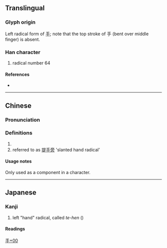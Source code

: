 {{also|才|孑|犭}}
{{character info/new}}
==Translingual==
{{stroke order|type=animate}}

===Glyph origin===
Left radical form of [[手]]; note that the top stroke of 手 (bent over middle finger) is absent.

===Han character===
{{Han char|rn=64|rad=手|as=00|sn=3|var=1|four=|canj=DM,XXXDM|ids=⿻𬺰㇀}}

# radical number 64

====References====
* {{Han ref|kx=0416.291|dkj=11770|dj=0763.020|hdz=31824.011|uh=624C|ud=25164}}

----
==Chinese==
{{zh-forms}}

===Pronunciation===
{{zh-pron
|m=tíshǒupáng
|cat=
}}

===Definitions===
{{zh-hanzi}}

# {{n-g|radical form of {{l|zh|手}}.}}
# referred to as [[提手旁]] 'slanted hand radical'

====Usage notes====
Only used as a component in a character.

----


==Japanese==

===Kanji===
{{ja-kanji|grade=r|rs=手00}}
# left "hand" radical, called ''te-hen'' ({{ja-l|手偏}})

====Readings====
{{ja-readings
|goon=しゅ<しゆ
|kanon=しゅう<しう
|kanyoon=ず
|kun=てへん-
}}

[[Category:Japanese-only CJKV Characters|手+00]]
[[Category:CJKV radicals| ]]